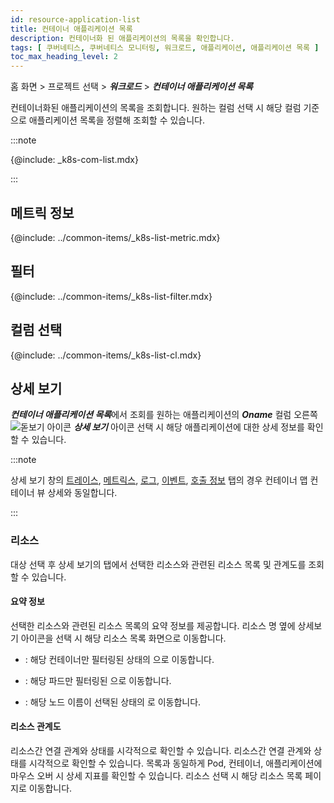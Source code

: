 ```yaml
---
id: resource-application-list
title: 컨테이너 애플리케이션 목록
description: 컨테이너화 된 애플리케이션의 목록을 확인합니다.
tags: [ 쿠버네티스, 쿠버네티스 모니터링, 워크로드, 애플리케이션, 애플리케이션 목록 ]
toc_max_heading_level: 2
---
```


홈 화면 > 프로젝트 선택 > ***워크로드*** > ***컨테이너 애플리케이션 목록***

컨테이너화된 애플리케이션의 목록을 조회합니다. 원하는 컬럼 선택 시 해당 컬럼 기준으로 애플리케이션 목록을 정렬해 조회할 수 있습니다. 

<ImgLang img='k8s-app-list.png' desc='애플리케이션 목록' />

:::note 

{@include: _k8s-com-list.mdx} 

:::

## 메트릭 정보

{@include: ../common-items/_k8s-list-metric.mdx} 

## 필터

{@include: ../common-items/_k8s-list-filter.mdx}

## 컬럼 선택 

{@include: ../common-items/_k8s-list-cl.mdx}

## 상세 보기 

***컨테이너 애플리케이션 목록***에서 조회를 원하는 애플리케이션의 ***Oname*** 컬럼 오른쪽 ![돋보기 아이콘](/img/ic-search.svg) ***상세 보기*** 아이콘 선택 시 해당 애플리케이션에 대한 상세 정보를 확인할 수 있습니다.

:::note 

상세 보기 창의 [트레이스](container-map-trace), [메트릭스](container-map-metrics), [로그](container-map-log), [이벤트](container-map-event), [호출 정보](container-map-call-information) 탭의 경우 컨테이너 맵 컨테이너 뷰 상세와 동일합니다.

:::

### 리소스 

대상 선택 후 상세 보기의 <Cmdname sid="resource" className="uitext" /> 탭에서 선택한 리소스와 관련된 리소스 목록 및 관계도를 조회할 수 있습니다. 

<ImgLang img='k8s-app-list-detail.png' desc='애플리케이션 목록' />

#### 요약 정보

선택한 리소스와 관련된 리소스 목록의 요약 정보를 제공합니다. 리소스 명 옆에 상세보기 아이콘을 선택 시 해당 리소스 목록 화면으로 이동합니다. 

* <Cmdname sid="container" className="uitext" />: 해당 컨테이너만 필터링된 상태의 <Cmdname sid="container_list" className="uitext" />으로 이동합니다. 

* <Cmdname sid="podName" className="uitext" />: 해당 파드만 필터링된 <Cmdname sid="podList" className="uitext" />으로 이동합니다. 

* <Cmdname sid="node" className="uitext" />: 해당 노드 이름이 선택된 상태의 <Cmdname sid="node_detail" className="uitext" />로 이동합니다. 

#### 리소스 관계도 

리소스간 연결 관계와 상태를 시각적으로 확인할 수 있습니다. 리소스간 연결 관계와 상태를 시각적으로 확인할 수 있습니다. 목록과 동일하게 Pod, 컨테이너, 애플리케이션에 마우스 오버 시 상세 지표를 확인할 수 있습니다. 리소스 선택 시 해당 리소스 목록 페이지로 이동합니다.
 